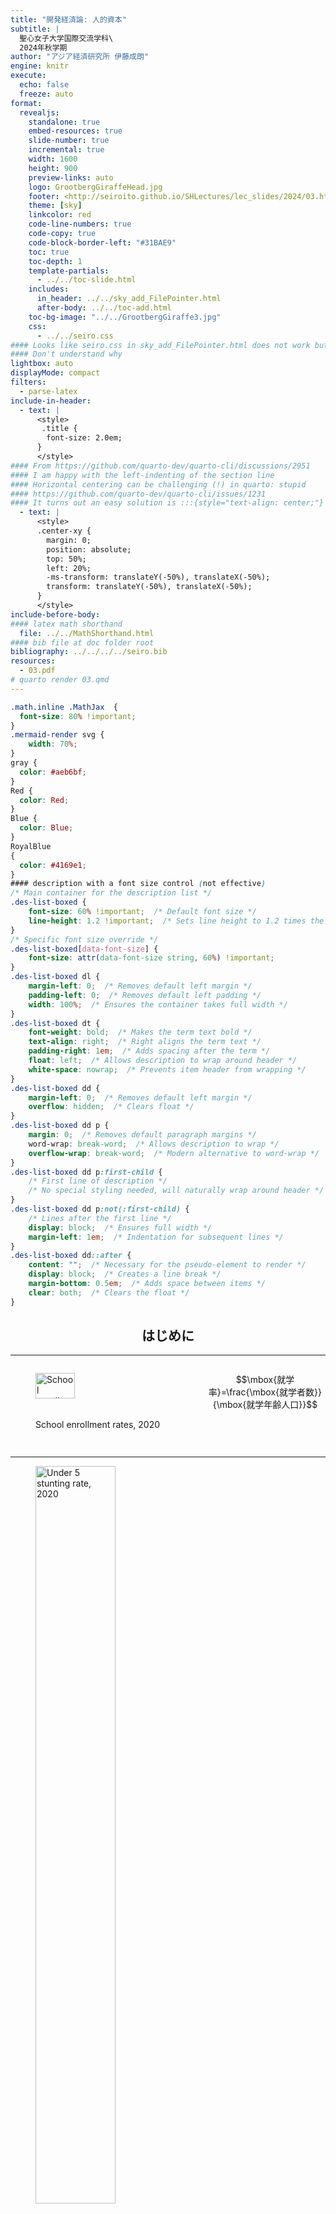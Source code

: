 ```yaml
---
title: "開発経済論: 人的資本"
subtitle: |
  聖心女子大学国際交流学科\
  2024年秋学期
author: "アジア経済研究所 伊藤成朗"
engine: knitr
execute:
  echo: false
  freeze: auto
format:
  revealjs:
    standalone: true
    embed-resources: true
    slide-number: true
    incremental: true
    width: 1600
    height: 900
    preview-links: auto
    logo: GrootbergGiraffeHead.jpg
    footer: <http://seiroito.github.io/SHLectures/lec_slides/2024/03.html>
    theme: [sky]
    linkcolor: red
    code-line-numbers: true
    code-copy: true
    code-block-border-left: "#31BAE9"
    toc: true
    toc-depth: 1
    template-partials: 
      - ../../toc-slide.html
    includes:
      in_header: ../../sky_add_FilePointer.html
      after-body: ../../toc-add.html
    toc-bg-image: "../../GrootbergGiraffe3.jpg"
    css:
      - ../../seiro.css
#### Looks like seiro.css in sky_add_FilePointer.html does not work but local ../../seiro.css works
#### Don't understand why
lightbox: auto
displayMode: compact
filters:
  - parse-latex
include-in-header:
  - text: |
      <style>
       .title {
        font-size: 2.0em;
      }
      </style>
#### From https://github.com/quarto-dev/quarto-cli/discussions/2951
#### I am happy with the left-indenting of the section line
#### Horizontal centering can be challenging (!) in quarto: stupid
#### https://github.com/quarto-dev/quarto-cli/issues/1231
#### It turns out an easy solution is :::{style="text-align: center;"}
  - text: |
      <style>
      .center-xy {
        margin: 0;
        position: absolute;
        top: 50%;
        left: 20%;
        -ms-transform: translateY(-50%), translateX(-50%);
        transform: translateY(-50%), translateX(-50%);
      }
      </style>
include-before-body:
#### latex math shorthand
  file: ../../MathShorthand.html 
#### bib file at doc folder root
bibliography: ../../../../seiro.bib
resources:
  - 03.pdf
# quarto render 03.qmd
---
```

```css
.math.inline .MathJax  {
  font-size: 80% !important;
}
.mermaid-render svg {
    width: 70%; 
}
gray {
  color: #aeb6bf;
}
Red {
  color: Red;
}
Blue {
  color: Blue;
}
RoyalBlue
{
  color: #4169e1;
}
#### description with a font size control (not effective)
/* Main container for the description list */
.des-list-boxed {
    font-size: 60% !important;  /* Default font size */
    line-height: 1.2 !important;  /* Sets line height to 1.2 times the font size */
}
/* Specific font size override */
.des-list-boxed[data-font-size] {
    font-size: attr(data-font-size string, 60%) !important;
}
.des-list-boxed dl {
    margin-left: 0;  /* Removes default left margin */
    padding-left: 0;  /* Removes default left padding */
    width: 100%;  /* Ensures the container takes full width */
}
.des-list-boxed dt {
    font-weight: bold;  /* Makes the term text bold */
    text-align: right;  /* Right aligns the term text */
    padding-right: 1em;  /* Adds spacing after the term */
    float: left;  /* Allows description to wrap around header */
    white-space: nowrap;  /* Prevents item header from wrapping */
}
.des-list-boxed dd {
    margin-left: 0;  /* Removes default left margin */
    overflow: hidden;  /* Clears float */
}
.des-list-boxed dd p {
    margin: 0;  /* Removes default paragraph margins */
    word-wrap: break-word;  /* Allows description to wrap */
    overflow-wrap: break-word;  /* Modern alternative to word-wrap */
}
.des-list-boxed dd p:first-child {
    /* First line of description */
    /* No special styling needed, will naturally wrap around header */
}
.des-list-boxed dd p:not(:first-child) {
    /* Lines after the first line */
    display: block;  /* Ensures full width */
    margin-left: 1em;  /* Indentation for subsequent lines */
}
.des-list-boxed dd::after {
    content: "";  /* Necessary for the pseudo-element to render */
    display: block;  /* Creates a line break */
    margin-bottom: 0.5em;  /* Adds space between items */
    clear: both;  /* Clears the float */
}
```

::: {style="text-align: center;"}
# はじめに
:::

----

::::::::::{.columns}
::::{.column width="60%"}
![School enrollment rates, 2020](HK/figure/SG.png){width="55%"}
::::

::::{.column width="40%"}
$$\mbox{就学率}=\frac{\mbox{就学者数}}{\mbox{就学年齢人口}}$$
::::
::::::::::

----

![Under 5 stunting rate, 2020](HK/figure/HG.png){width="55%"}

----

![Infant mortality rate, 2020](HK/figure/MG.png){width="55%"}

----

人的資本とは

. . .

教育、訓練、健康(保健)など、人間の生産性を高める無形資産。

. . .

古くはアダム・スミスにその概念が見出されるが、近代になって提唱したのがアメリカの経済発展を研究した\citet{Schultz1960, Schultz1961}、賃金を職歴と教育水準に関連づける実証研究をした\citet{Mincer1974}、最適な人的資本投資に関する理論的貢献をした\citet{Becker1962, Becker1964}など。

. . .

教育水準や保健指標が優れているほど所得は高いので、教育や保健の普及が所得を増やすかもしれない...

. . .

貧困の罠では経済全体が豊かになるメカニズムとその障壁を考えた

このセクションでは、個々の家計が豊かになるメカニズムを人的資本投資を通じて考える

----

::::::::::{.columns}

::::{.column width="55%"}
![被雇用者1人あたりGDP(労働生産性)](HK/figure/LabourProductivityPerEmployee.jpg){width="85%"}

出所: [OECD](https://stats.oecd.org/Index.aspx?DataSetCode=PDB_LV)
::::

::::{.column width="45%"}
* 中国、韓国、インドの労働生産性は急速に成長、ただし、インドの水準はまだ低い
* 南アフリカとインドネシアの労働生産性は低く、成長も遅い
* リーマン・ショックを引き起こしたアメリカは、ショック後も労働生産性が成長
::::
::::::::::

----

::::::::::{.columns}
::::{.column width="55%"}
![被雇用者1人あたりGDP(労働生産性): 現在の高所得国のみ](HK/figure/LabourProductivityPerEmployee2.jpg){width="85%"}

出所: [OECD](https://stats.oecd.org/Index.aspx?DataSetCode=PDB_LV)
::::

::::{.column width="45%"}
*	日本の労働生産性はバブル崩壊後も1996年頃までアメリカと似た成長率、それ以降は差が拡大
*	1990年代末期は就職氷河期、デフレの始まり(CPI, 1998年9月)
*	2011年大震災以降、労働生産性は僅かに上昇したが、アベノミクス以降も成長せず、COVID-19蔓延以前の2018年から低下
::::
::::::::::

----


::::::::::{.columns}
::::{.column width="70%"}
![1人あたりGDP](HK/figure/GDPPerCapita.jpg){width="85%}

出所: [OECD](https://stats.oecd.org/Index.aspx?DataSetCode=PDB_LV)
::::

::::{.column width="30%"}
* 1人当たりGDPは労働生産性とトレンドと近似
* (ここでの)低所得国と高所得国の差は縮まっている
* 南アフリカはインドネシアに追いつかれた
* 1人当たりGDPでも日本は韓国に追いつかれた
* 南アフリカは中国よりも労働生産性は高いが1人当たりGDPは低い
::::
::::::::::

----

::::::::::{.columns}
::::{.column width="70%"}
![1人あたりGDP: 現在の高所得国のみ](HK/figure/GDPPerCapita2.jpg){width="85%}

出所: [OECD](https://stats.oecd.org/Index.aspx?DataSetCode=PDB_LV)
::::

::::{.column width="30%"}
* 日本は1997年からアメリカとドイツとの格差拡大
* 日本はアベノミクスの1年前から成長
* 日本は労働生産性は低迷しているのに1人当たりGDPは成長
   * 就労人数(時間人)が増えたため
::::
::::::::::

----

::::::::::{.columns}
::::{.column width="70%"}
![資本分配率(=資本報酬/国民所得=1-労働分配率)](HK/figure/PikettySaezZucman.jpg){width="85%}

出所: @PikettySaezZucman2018, Table A49より作成
::::

::::{.column width="30%"}
* 大戦期以降-1990年前後: 資本分配率は低下
* 1990年前後-: 資本分配率は上昇
   * 人的資本は増えているのに労働分配率は低下
   * 生産物市場の独寡占化oligopoly+労働市場の独寡占化oligopsony?
::::
::::::::::


----

```r
# downloaded from https://data.worldbank.org/indicator/NY.GDP.PCAP.PP.KD
# GDP per capita, PPP (constant 2017 international $) GDP per capita based on purchasing power parity (PPP). PPP GDP is gross domestic product converted to international dollars using purchasing power parity rates. An international dollar has the same purchasing power over GDP as the U.S. dollar has in the United States. GDP at purchaser's prices is the sum of gross value added by all resident producers in the country plus any product taxes and minus any subsidies not included in the value of the products. It is calculated without making deductions for depreciation of fabricated assets or for depletion and degradation of natural resources. Data are in constant 2017 international dollars.
library(data.table)
grepout <- function(str, x)
  # returns element of match (not numbers)
  x[grep(str, x, perl = T)]
repseq <- function(seq, rep)
#       returns a sequence with each elements repeated by rep times
{z <- NULL; for (i in 1:length(seq)) z <- c(z,rep(seq[i],rep)); return(z)}
y <- fread("1/data/API_NY.GDP.PCAP.PP.KD_DS2_en_csv_v2_2925849.csv", 
  header = T, skip = 2, sep = ",")
setnames(y, 
  grepout("^1|^2", colnames(y))
  , paste0("pcdgp.", grepout("^1|^2", colnames(y)))
  )
yL <- reshape(y, direction = "long", idvar = c("Country Name", "Country Code"),
  varying = grepout("^pc", colnames(y)))
yL[, c("indicator", "Indicator Name", "Indicator Code", "V67") := NULL]
setnames(yL, c("name", "code", "year", "value"))
# lag with n=1 and pad with NA (returns vector)
setkey(yL, name, year)
yL[, gY1 := shift(value, n=1, fill=NA, type="lag"), by = .(name)]
yL[, gY := (value-gY1)/gY1]
yL <- yL[year >= 1990]
yL[, trend := 1:.N, by = code]
lm1 <- lm(log(value) ~ trend, data = yL[grepl("JP", code) & year >= 1991 & year <= 2012, ])
```
```r
# 総務省統計局、労働力調査、長期時系列データ, unit = 10 thousands
#https://www.stat.go.jp/data/roudou/longtime/zuhyou/lt01-a10.xlsx
lfj <- fread("HK/JapanLabourForce.prn", skip = 2, header = T)
lfj <- lfj[-(1:2), ]
lfj[, year := repseq(1953:2021, 12)]
# okinawa is included from 1973 onwards
lfj <- lfj[year >= 1973, ]
lfj[, c("Mon", "star") := NULL]
setnames(lfj, c("year", "month", 
  paste(rep(grepout("L|E|U|N", colnames(lfj)), each = 3), c("t", "m", "f"), sep = ".")))
lfjL <- reshape(lfj, direction = "long", idvar = c("year", "month"),
  varying = grepout("L|E|U|N", colnames(lfj)))
setnames(lfjL, c("year", "month", "GenderGroup",
  "LForce", "Employed", "Employee", "Unemployed", "NLForce", "URate"))
lfjL[, month := unlist(strsplit(month, "月"))]
nv <- c("year", "month", "LForce", "Employed", "Employee", "Unemployed", "NLForce", "URate")
lfjL[, (nv) := lapply(.SD, as.numeric), .SDcols = nv]
# merge population census 人口推計, 政府統計コード=00200524, unit = thousand
popj <- fread("HK/JapanPopulation.prn", skip = 1, header = T)
popj2 <- fread("HK/JapanPop2015-2019.prn", skip = 5, header = T)
popj2 <- popj2[grepl("総数", AgeGroup) & !grepl("%", unit), .(year, GenderGroup, value)]
popj2[, gen := "t"]
popj2[grepl("男$", GenderGroup), gen := "m"]
popj2[grepl("女$", GenderGroup), gen := "f"]
popj2[, GenderGroup := NULL]
popj[, memo := NULL]
popL <- reshape(popj, direction = "long", idvar = c("year"),
  varying = grepout("pop", colnames(popj)))
setnames(popL, "time", "GenderGroup")
setnames(popj2, c("value", "gen"), c("pop", "GenderGroup"))
pop <- rbindlist(list(popL, popj2), use.names = T)
pop2 <- pop[year == 2019]
pop2[, year := 2020]
pop <- rbind(pop, pop2)
setkey(pop, year, GenderGroup)
setkey(lfjL, year, GenderGroup)
lf <- pop[lfjL]
lf[, Date := as.IDate(strftime(paste(year, month, 1, sep = "-"), format = "%Y-%m-%d"))]
lf[, LFRate := LForce*10/pop]
lf[, ERate := 1-URate/100]
lf[, ELRate := LFRate*ERate]
lf[, GenderGroup := factor(GenderGroup, levels = c("t", "f", "m"))]
lf[, GenderGroup := factor(GenderGroup, labels = c("合計", "女", "男"))]
lf <- lf[, .(Date, GenderGroup, LFRate, ERate, ELRate)]
lf <- unique(lf)
setnames(lf, 
  c("LFRate", "ERate", "ELRate"), 
  paste0("value.", c("LFRate", "ERate", "ELRate"))) 
lfL <- reshape(lf, direction = "long", idvar = c("Date", "GenderGroup"),
  varying = grepout("val", colnames(lf)))
setnames(lfL, "time", "variable")
lfL[, variable := factor(variable, levels = c("ELRate", "LFRate", "ERate"))]
lfL[, variable := factor(variable, labels = c("就業率*労働力率", "労働力率", "就業率"))]
lfL2 <- lfL[grepl("就業率\\*労働力率", variable) & grepl("合計", GenderGroup) & Date >= as.IDate("1991-01-01") & Date <= as.IDate("2012-12-01"), ]
lfL2[, trend := 1:.N]
lm2 <- lm(log(value) ~ trend, data = lfL2)
```
```r
# labour shares in japan
ls <- fread("HK/LabourShareFromFRED.csv", header = T)
setnames(ls, c("date", "value"))
ls[, trend := 1:.N]
ls[, Date := as.IDate(date)]
lm3 <- lm(log(value) ~ trend, data = ls[Date >= as.IDate("1991-01-01") & Date <= as.IDate("2012-01-01")])
```

::::::::::{.columns}
::::{.column width="40%"}
![@ADKPV2020, Figure 1](HK/figure/ADKPV2021_Fig1small.jpg)
::::

::::{.column width="60%"}
* 労働分配率は1980年代からすべての国で低下、日本では`r formatC((exp(summary(lm3)$coeff[2, 1]*22)-1)*100, digits = 3, format = "f")`%低下
* 1991-2012: 就業率*労働力率は`r formatC((exp(summary(lm2)$coeff[2, 1]*22)-1)*100, digits = 3, format = "f")`%変化(次2枚のスライド)、1人あたりGDPは`r formatC((exp(summary(lm1)$coeff[2, 1]*22)-1)*100, digits = 3, format = "f")`%成長
* 日本の労働分配率の低下の主な背景: 1人あたりGDP成長率(`r formatC((exp(summary(lm1)$coeff[2, 1]*22)-1)*100, digits = 3, format = "f")`%)よりも平均労働所得の成長率(`r formatC((exp(summary(lm3)$coeff[2, 1]*22)-1+exp(summary(lm1)$coeff[2, 1]*22)-1-(exp(summary(lm2)$coeff[2, 1]*22)-1))*100, digits = 3, format = "f")`%)が低かったため
   * 就業率や労働力率の影響は小さい
   * 1人あたりGDPの増分から、労働者よりも多くを企業所有者が得た
   * 所有者と株主が富を増やした
::::
::::::::::

$$
\mbox{労働分配率}
=\frac{\mbox{労働所得}}{\mbox{GDP}}
=\frac{\frac{\mbox{労働所得}}{\mbox{人口}}}{\frac{\mbox{GDP}}{\mbox{人口}}}
=\frac{\frac{\mbox{労働所得}}{\mbox{労働者数}}\frac{\mbox{労働者数}}{\mbox{労働力}}\frac{\mbox{労働力}}{\mbox{人口}}}{\frac{\mbox{GDP}}{\mbox{人口}}}
=\frac{\mbox{平均労働所得}\times\mbox{就業率}\times\mbox{労働力率}}{\mbox{1人あたりGDP}}.
$$


----


@Schultz1960 の疑問と仮説


1. 労働人口や資本の増加以上に生産が増えているのはなぜか

* つまり、生産額/労働量=労働生産性、生産額/資本サービス価値=資本生産性が増えているのはなぜか
   * 国内総生産(GDP)/人口=1人当たりGDP(労働人口$<$人口だが国単位での労働生産性を近似)も増えている。

2. 労働分配率はなぜ上昇しているのか(1960年当時)\hfill\hyperlink{LShare<1>}{\beamergotobutton{先進国労働分配率}}

. . .

<br>

人間への投資が労働生産性を高めているため

. . .

人間への投資の成果=人的資本human capital

. . .

人間を資本という物として捉えるのは当時(現在も?)「けしからん」

. . .

\citet{Becker1964}も\textit{Human Capital: A theoretical and empirical analysis, with special reference to education}などと副題を付けた

----

人的資本の分類

:::{.des-list-boxed}
知的能力
: 知識、技能

物的能力
: 健康
:::

* 知識と技能は性質が異なる
   * 技能: 人間に体化される&rarr;私的財
   * 知識: 社会に蓄積されて共有される&rarr;公共財: 他者の消費は競合しないし排除もできない
* 健康は運動能力と感染源(!)に分けると性質が異なる
   * 運動能力: 人間に体化される&rarr;私的財
   * 感染源: 社会に広める&rarr;外部性のある私的財: 他者への影響が市場で価格評価されないので、個人の行動は他者への感染を考慮しにくい
      * 自分は軽症にしかならないから、感染予防努力を緩める
      * 「マスク着用を強要するのは自由の侵害」...自由のためなら感染する覚悟がある?

----

知識生産=研究開発(R\&D)活動

. . .

模倣されると利益が減るので、知識生産は社会的に最適水準よりも少なくなりがち

. . .

特許patents、著作権copyright、商標trademarkなどで知的財産権を保護して少なくなりすぎないようにする

. . .

原則は理解されても、保護や違反摘発・懲罰の適切な水準に合意がない

----

* キムリア(白血病やリンパ腫、1回投与で3349万円)、ザインテグロ(ベータ・サラセミア、米承認3億円)
* 保護下で薬価を高くし過ぎたために利用が進まない: Truvada(HIV予防治療薬)
* 低所得者対象で利益が少ない+模倣されやすいために開発が進まない: マラリア治療薬、結核治療薬などのneglected tropical diseases
* 厳しい罰則(日本: 商標権を侵害した場合は10年以下の懲役もしくは1000万円以下の罰金)、でも、生産地中国での摘発は...: 偽ブランド品販売
* 著作権の保護期間を再三延ばすことで多額の利潤を保有権者が得る: ミッキーマウス(1923年生まれ、1998年期限切れ予定、1998年期限延長、2024年期限切れ予定[US])
   * [I)t was ``basically the Gershwin family trust, grandchildren of Oscar Hammerstein, Disney, others of that ilk'' who pushed for ever-longer copyright terms.](https://arstechnica.com/tech-policy/2019/01/a-whole-years-worth-of-works-just-fell-into-the-public-domain/) (Dennis Karjala, Law professor, 2013)
   * 商標はディズニーが半永久的に保有し続ける。ミッキーマウスの絵はpublic domainになるが、ミッキーの何々、という使い方は商標の使用許諾を得た上でライセンス料を支払う。

----

人の中で知的能力はどのように成長するでしょうか
<gray>How does intellectual capacity grow in a person?</gray>

. . .

学校教育を考えます<gray>Let us consider schooling</gray>

. . .

通学すると学習し、人的資本(知的能力)を蓄積し、生産性が高まります<gray>If you go to a school, you learn, you will accummulate human capital (intellectual capacity), and you will become productive</gray>

. . .

生産性が高いほど稼ぎが増えます<gray>The more you are productive, the more you earn</gray>

. . .

では、できる限り長く学校に通うべきでしょうか?<gray>Then, shall we go to school as long as possible?<gray>
\pause
いいえ、ある段階で止めて働かねばなりません<gray>No. You need to stop at some point and start to work</gray>

. . .

いつ止めるかどのように決めるべきでしょうか<gray>How do we decide when to stop?</gray>

. . .

止めるタイミングを理解するには理論が必要になります<gray>We need a theory to understand.</gray>

----

@BalandRobinson2000 モデル: 2期間モデルを考えます<gray>Here comes @BalandRobinson2000: Let us consider a two-period model</gray>

:::{.des-list-boxed}
第1期
:	子ども期: どのくらい学校に行くか、どのくらい働くか決めます。You choose how much to go to school, how much to work.

第2期
:	成人期: 労働所得を得ます。成人期所得は子ども期の就学期間に応じて増えます。You earn. Adulthood income is increasing in childhood schooling.
:::

----

合理的な子ども: 便益と費用を考慮して教育水準を決める

:::{.des-list-boxed}
便益
:	学歴を積むことによる成人所得増加分$\times$割引率

費用
:	学歴を積むことによる就学費用(=学費+制服・給食・通学その他費+児童労働所得)
:::

教育水準を決める=第1期の時間配分(就学 vs. 就労)を決める

. . .

単純化のため学費+制服・給食・通学その他費=0と仮定する

* 以下の場合、親は子どもが判断するよりも児童労働就労時間を長くして、子どもの児童労働所得で自分の効用を高める
   * 親が子どもの成人期所得効用を子どもが感じるよりも割り引くとき(将来よりも現在の家族の幸せ)
   * 「成人したら仕送りを約束するから学校に行かせてほしい」と子どもが頼んでも、親が子どもの約束を信じないとき(子どもは将来裏切ることができるため)
   * 意志決定者が子どもか親かによって人的資本投資額が変わる

----

教育の人的資本仮説: 学歴水準の決定=生産性向上手段

* 人的資本仮説と補完的な見方: 

:::{.des-list-boxed}
シグナリング仮説
:	学歴水準の決定=(雇用者への)能力情報伝達手段(あくまでもシグナルであって、生産性を変えても変えなくてもいい)
:::

* シグナリング・モデルでは、就学や学習の費用が低い人ほど教育水準を高く選ぶ

人生効用最大化のために子どもは何を決めるか

第1期時間配分、第1期と第2期の間の消費配分

理解の段取り: 

1. 第1期時間配分を最適に決め、人生を通じて所得合計を最大化する
1. 各期への消費配分を決める

----

ミクロ経済学: 限界収入=限界費用(MR = MC)

生涯効用を最大化する最適な学歴水準$l^{*}$(第1期の時間配分)は下記を満たすはず
$$
\underbrace{\mbox{\small 成人所得増加による効用増加分}}_{\mbox{\footnotesize 就学の限界収入(を効用評価)}} = \underbrace{\mbox{\small 児童労働所得減少による効用減少分}}_{\mbox{\footnotesize 就学の限界費用(を効用評価)}}
$$

第1期の時間配分は現時点での(限界)費用と将来時点の(限界)便益をバランスさせるように決まる

::::::::::{.columns}
::::{column width="40%"}
:::

::::{column width="60%"}
MR$>$MCのとき=$l<l^{*}$のとき、$l$を僅かに増やせば$MR-MC$だけ純利益を増やせる$\rightarrow l$を増やす

. . .

$\because$不等号ならば、$l$を増減することで限界的な純利益を拡大できるから。等号ならば、改善の余地がないということ。

. . .

連続関数の最大化: 限界収入=限界費用(MR-MC=0)、を図解できる (スライド: 微分)
:::
::::::::::

----

#### References

::: {#refs}
:::
